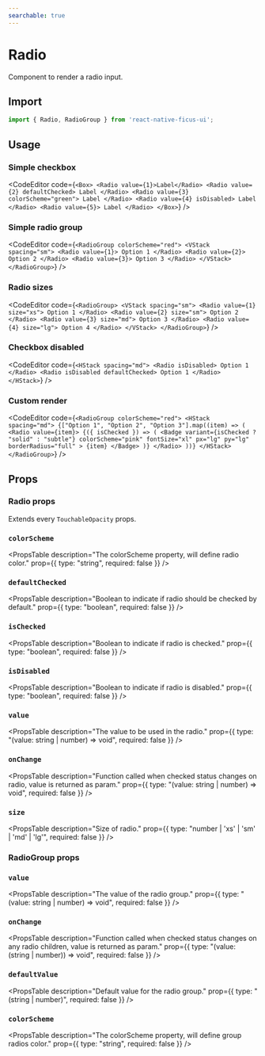 ```yaml
---
searchable: true
---
```



# Radio

Component to render a radio input.

## Import

```js
import { Radio, RadioGroup } from 'react-native-ficus-ui';
```

## Usage

### Simple checkbox

<CodeEditor code={`<Box>
  <Radio value={1}>Label</Radio>
  <Radio value={2} defaultChecked>
    Label
  </Radio>
  <Radio value={3} colorScheme="green">
    Label
  </Radio>
  <Radio value={4} isDisabled>
    Label
  </Radio>
  <Radio value={5}>
    Label
  </Radio>
</Box>`} />

### Simple radio group

<CodeEditor code={`<RadioGroup colorScheme="red">
  <VStack spacing="sm">
    <Radio value={1}>
      Option 1
    </Radio>
    <Radio value={2}>
      Option 2
    </Radio>
    <Radio value={3}>
      Option 3
    </Radio>
  </VStack>
</RadioGroup>`} />

### Radio sizes

<CodeEditor code={`<RadioGroup>
  <VStack spacing="sm">
    <Radio value={1} size="xs">
      Option 1
    </Radio>
    <Radio value={2} size="sm">
      Option 2
    </Radio>
    <Radio value={3} size="md">
      Option 3
    </Radio>
    <Radio value={4} size="lg">
      Option 4
    </Radio>
  </VStack>
</RadioGroup>`} />

### Checkbox disabled

<CodeEditor code={`<HStack spacing="md">
  <Radio isDisabled>
    Option 1
  </Radio>
  <Radio isDisabled defaultChecked>
    Option 1
  </Radio>
</HStack>`} />


### Custom render

<CodeEditor code={`<RadioGroup colorScheme="red">
  <HStack spacing="md">
    {["Option 1", "Option 2", "Option 3"].map((item) => (
        <Radio value={item}>
          {({ isChecked }) => (
            <Badge
              variant={isChecked ? "solid" : "subtle"}
              colorScheme="pink"
              fontSize="xl"
              px="lg"
              py="lg"
              borderRadius="full"
            >
              {item}
            </Badge>
          )}
        </Radio>
    ))}
  </HStack>
</RadioGroup>`} />

## Props

### Radio props

Extends every `TouchableOpacity` props.

### `colorScheme`
<PropsTable
  description="The colorScheme property, will define radio color."
  prop={{ type: "string", required: false }}
/>

### `defaultChecked`
<PropsTable
  description="Boolean to indicate if radio should be checked by default."
  prop={{ type: "boolean", required: false }}
/>

### `isChecked`
<PropsTable
  description="Boolean to indicate if radio is checked."
  prop={{ type: "boolean", required: false }}
/>

### `isDisabled`
<PropsTable
  description="Boolean to indicate if radio is disabled."
  prop={{ type: "boolean", required: false }}
/>

### `value`
<PropsTable
  description="The value to be used in the radio."
  prop={{ type: "(value: string | number) => void", required: false }}
/>

### `onChange`
<PropsTable
  description="Function called when checked status changes on radio, value is returned as param."
  prop={{ type: "(value: string | number) => void", required: false }}
/>

### `size`
<PropsTable
  description="Size of radio."
  prop={{ type: "number | 'xs' | 'sm' | 'md' | 'lg'", required: false }}
/>

### RadioGroup props

### `value`
<PropsTable
  description="The value of the radio group."
  prop={{ type: "(value: string | number) => void", required: false }}
/>

### `onChange`
<PropsTable
  description="Function called when checked status changes on any radio children, value is returned as param."
  prop={{ type: "(value: (string | number)) => void", required: false }}
/>

### `defaultValue`

<PropsTable
  description="Default value for the radio group."
  prop={{ type: "(string | number)", required: false }}
/>

### `colorScheme`

<PropsTable
  description="The colorScheme property, will define group radios color."
  prop={{ type: "string", required: false }}
/>
